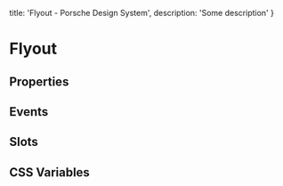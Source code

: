 
  title: 'Flyout - Porsche Design System',
  description: 'Some description'
}

# Flyout <ComponentStatus tagName="p-flyout"></ComponentStatus>

## Properties

<ComponentMetaProps tagName="p-flyout"></ComponentMetaProps>

## Events

<ComponentMetaEvents tagName="p-flyout"></ComponentMetaEvents>

## Slots

<ComponentMetaSlots tagName="p-flyout"></ComponentMetaSlots>

## CSS Variables

<ComponentMetaCssVariables tagName="p-flyout"></ComponentMetaCssVariables>